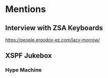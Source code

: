 # Mentions

## Interview with ZSA Keyboards

https://people.ergodox-ez.com/lacy-morrow/

## XSPF Jukebox

### Hype Machine
